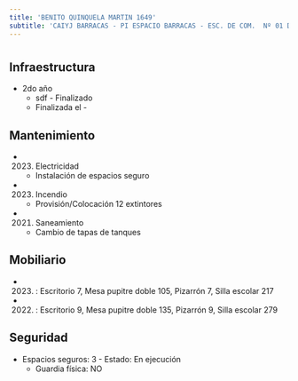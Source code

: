 ```yaml
---
title: 'BENITO QUINQUELA MARTIN 1649'
subtitle: 'CAIYJ BARRACAS - PI ESPACIO BARRACAS - ESC. DE COM.  Nº 01 DE 04 JOAQUÍN V. GONZALEZ - COLEGIO N° 11 HIPOLITO YRIGOYEN'
---
```


#
## Infraestructura

* 2do año 
    + sdf - Finalizado 
    + Finalizada el - 






## Mantenimiento

*  (2023) Electricidad 
    + Instalación de espacios seguro

*  (2023) Incendio 
    + Provisión/Colocación 12 extintores

*  (2021) Saneamiento 
    + Cambio de tapas de tanques





## Mobiliario

*  (2023) : Escritorio 7, Mesa pupitre doble 105, Pizarrón 7, Silla escolar 217 

*  (2022) : Escritorio 9, Mesa pupitre doble 135, Pizarrón 9, Silla escolar 279 





## Seguridad

*  Espacios seguros: 3 - Estado: En ejecución 
    + Guardia física: NO



